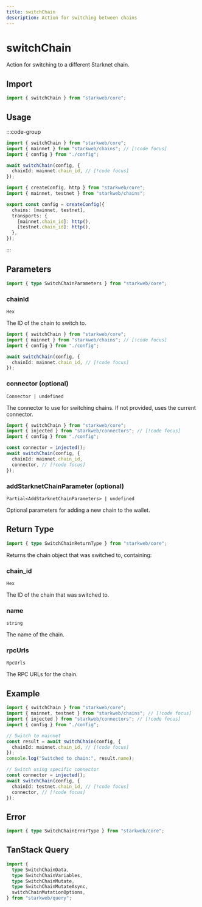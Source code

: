```yaml
---
title: switchChain
description: Action for switching between chains
---
```


# switchChain

Action for switching to a different Starknet chain.

## Import

```ts
import { switchChain } from "starkweb/core";
```

## Usage

:::code-group

```ts [index.ts]
import { switchChain } from "starkweb/core";
import { mainnet } from "starkweb/chains"; // [!code focus]
import { config } from "./config";

await switchChain(config, {
  chainId: mainnet.chain_id, // [!code focus]
});
```

```ts [config.ts]
import { createConfig, http } from "starkweb/core";
import { mainnet, testnet } from "starkweb/chains";

export const config = createConfig({
  chains: [mainnet, testnet],
  transports: {
    [mainnet.chain_id]: http(),
    [testnet.chain_id]: http(),
  },
});
```

:::

## Parameters

```ts
import { type SwitchChainParameters } from "starkweb/core";
```

### chainId

`Hex`

The ID of the chain to switch to.

```ts [index.ts]
import { switchChain } from "starkweb/core";
import { mainnet } from "starkweb/chains"; // [!code focus]
import { config } from "./config";

await switchChain(config, {
  chainId: mainnet.chain_id, // [!code focus]
});
```

### connector (optional)

`Connector | undefined`

The connector to use for switching chains. If not provided, uses the current connector.

```ts [index.ts]
import { switchChain } from "starkweb/core";
import { injected } from "starkweb/connectors"; // [!code focus]
import { config } from "./config";

const connector = injected();
await switchChain(config, {
  chainId: mainnet.chain_id,
  connector, // [!code focus]
});
```

### addStarknetChainParameter (optional)

`Partial<AddStarknetChainParameters> | undefined`

Optional parameters for adding a new chain to the wallet.

## Return Type

```ts
import { type SwitchChainReturnType } from "starkweb/core";
```

Returns the chain object that was switched to, containing:

### chain_id

`Hex`

The ID of the chain that was switched to.

### name

`string`

The name of the chain.

### rpcUrls

`RpcUrls`

The RPC URLs for the chain.

## Example

```ts [example.ts]
import { switchChain } from "starkweb/core";
import { mainnet, testnet } from "starkweb/chains"; // [!code focus]
import { injected } from "starkweb/connectors"; // [!code focus]
import { config } from "./config";

// Switch to mainnet
const result = await switchChain(config, {
  chainId: mainnet.chain_id, // [!code focus]
});
console.log("Switched to chain:", result.name);

// Switch using specific connector
const connector = injected();
await switchChain(config, {
  chainId: testnet.chain_id, // [!code focus]
  connector, // [!code focus]
});
```

## Error

```ts
import { type SwitchChainErrorType } from "starkweb/core";
```

## TanStack Query

```ts
import {
  type SwitchChainData,
  type SwitchChainVariables,
  type SwitchChainMutate,
  type SwitchChainMutateAsync,
  switchChainMutationOptions,
} from "starkweb/query";
```
